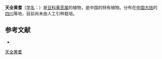 {{Speciesbox
| name = 天全黄耆
| status = 
| status_system = 
| image =
| genus = Astragalus
| species = moupinensis
| authority = Franch.
}}

'''天全黄耆'''（[[学名|学名]]：{{lang|la|''Astragalus moupinensis''}}）是[[豆科|豆科]][[黄芪属|黄芪属]]的植物，是中国的特有植物。分布在[[中国大陆|中国大陆]]的[[四川|四川]]等地，目前尚未由人工引种栽培。

== 参考文献 ==
<div class="references-small">
* {{cite web| url =http://www.bioinfo.cn/db05/KmzwSpecies.php?action=view&id=15253| title =天全黄耆| work =《中国高等植物数据库全库》| publisher =中国科学院微生物研究所| author =昆明植物研究所| accessdate =2009-02-24| deadurl =yes| archiveurl =https://web.archive.org/web/20160305083134/http://www.bioinfo.cn/db05/KmzwSpecies.php?action=view&id=15253| archivedate =2016-03-05}}
</div>
{{Taxonbar|from=Q10939145}}

[[Category:黄芪属|天全黄耆]]


{{植物小作品}}